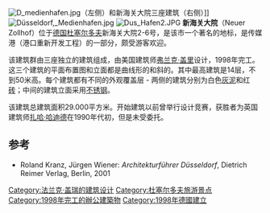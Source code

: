 [[File:D_medienhafen.jpg|thumb]]（左侧）和新海关大院三座建筑（右侧）]]
[[File:Düsseldorf,_Medienhafen.jpg|thumb]] 
[[File:Dus_Hafen2.JPG|thumb]]
'''新海关大院'''（Neuer Zollhof）位于[[德国|德国]][[杜塞尔多夫|杜塞尔多夫]]新海关大院2-6号，是该市一个著名的地标，是传媒港（港口重新开发工程）的一部分，颇受游客欢迎。

该建筑群由三座独立的建筑组成，由美国建筑师[[弗兰克·盖里|弗兰克·盖里]]设计，1998年完工。这三个建筑的平面布置图和立面都是曲线形的和斜的。其中最高建筑是14层，不到50米高。每个建筑都有不同的外观覆盖层 - 两侧的建筑分别为白色[[灰泥|灰泥]]和红[[砖|砖]]；中间的建筑立面采用[[不锈钢|不锈钢]]。

该建筑总建筑面积29.000平方米。开始建筑以前曾举行设计竞赛，获胜者为英国建筑师[[扎哈·哈迪德|扎哈·哈迪德]]在1990年代初，但是未受委托。

== 参考 ==
* Roland Kranz, Jürgen Wiener: ''Architekturführer Düsseldorf'', Dietrich Reimer Verlag, Berlin, 2001
{{coord|51|12|58|N|6|45|28|E|region:DE-NW_type:landmark_source:kolossus-dewiki|display=title}}

[[Category:法兰克·盖瑞的建筑设计|Category:法兰克·盖瑞的建筑设计]]
[[Category:杜塞尔多夫旅游景点|Category:杜塞尔多夫旅游景点]]
[[Category:1998年完工的辦公建築物|Category:1998年完工的辦公建築物]]
[[Category:1998年德國建立|Category:1998年德國建立]]